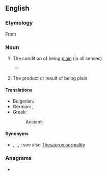 ==English==

===Etymology===
From {{suffix|en|plain|ness}}

===Noun===
{{en-noun|-|+}}

# {{lb|en|uncountable}} The condition of being [[plain]] (in all senses)
#* {{quote-book
|en
|year=1986
|author={{w|John le Carré}}
|title={{w|A Perfect Spy}}
|section=
|passage= Yet her beauty clung to her like an identity she was trying to deny and her '''plainness''' kept slipping like a bad disguise.}}
# {{lb|en|countable}} The product or result of being plain

====Translations====
{{trans-top|the condition of being plain}}
* Bulgarian: {{t+|bg|простота|f}}
* German: {{t+|de|Einfachheit|f}}, {{t+|de|Schlichtheit|f}}
* Greek:
*: Ancient: {{t|grc|λιτότης|f}}
{{trans-mid}}
{{trans-bottom}}

====Synonyms====
* {{sense|condition of being plain—ordinary}} {{l|en|normalcy}}, {{l|en|normaldom}}, {{l|en|normality}}, {{l|en|normalness}}; see also [[Thesaurus:normality]]

===Anagrams===
* {{anagrams|en|a=aeilnnpss|snaplines}}